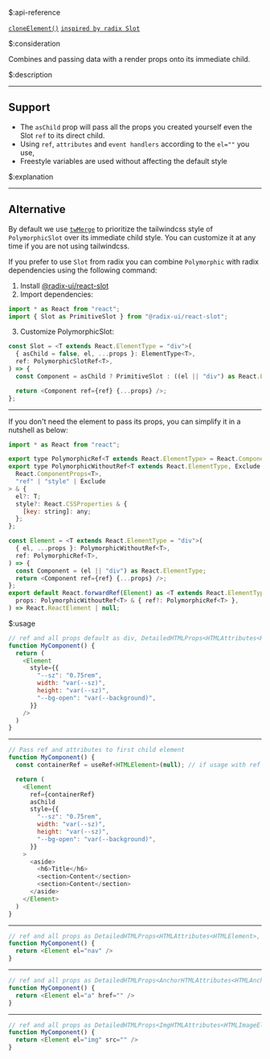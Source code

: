 $:api-reference

[`cloneElement()`](https://react.dev/reference/react/cloneElement)
[`inspired by radix Slot`](https://www.radix-ui.com/primitives/docs/utilities/slot)


$:consideration

Combines and passing data with a render props onto its immediate child.


$:description

___

## Support

- The `asChild` prop will pass all the props you created yourself even the Slot `ref` to its direct child.
- Using `ref`, `attributes` and `event handlers` according to the `el=""` you use,
- Freestyle variables are used without affecting the default style

$:explanation

___

## Alternative

By default we use [`twMerge`](https://www.npmjs.com/package/tailwind-merge) to prioritize the tailwindcss style of `PolymorphicSlot` over its immediate child style. You can customize it at any time if you are not using tailwindcss.

If you prefer to use `Slot` from radix you can combine `Polymorphic` with radix dependencies using the following command:

1. Install [@radix-ui/react-slot](https://www.radix-ui.com/primitives/docs/utilities/slot#installation)
2. Import dependencies:

```js
import * as React from "react";
import { Slot as PrimitiveSlot } from "@radix-ui/react-slot";
```

3. Customize PolymorphicSlot:

```js
const Slot = <T extends React.ElementType = "div">(
  { asChild = false, el, ...props }: ElementType<T>,
  ref: PolymorphicSlotRef<T>,
) => {
  const Component = asChild ? PrimitiveSlot : ((el || "div") as React.ElementType);

  return <Component ref={ref} {...props} />;
};
```

___



If you don't need the element to pass its props, you can simplify it in a nutshell as below:

```js
import * as React from "react";

export type PolymorphicRef<T extends React.ElementType> = React.ComponentPropsWithRef<T>["ref"];
export type PolymorphicWithoutRef<T extends React.ElementType, Exclude extends string = never> = Omit<
  React.ComponentProps<T>,
  "ref" | "style" | Exclude
> & {
  el?: T;
  style?: React.CSSProperties & {
    [key: string]: any;
  };
};

const Element = <T extends React.ElementType = "div">(
  { el, ...props }: PolymorphicWithoutRef<T>,
  ref: PolymorphicRef<T>,
) => {
  const Component = (el || "div") as React.ElementType;
  return <Component ref={ref} {...props} />;
};
export default React.forwardRef(Element) as <T extends React.ElementType = "div">(
  props: PolymorphicWithoutRef<T> & { ref?: PolymorphicRef<T> },
) => React.ReactElement | null;
```


$:usage

```js showLineNumbers
// ref and all props default as div, DetailedHTMLProps<HTMLAttributes<HTMLDivElement>, HTMLDivElement>
function MyComponent() {
  return (
    <Element
      style={{
        "--sz": "0.75rem",
        width: "var(--sz)",
        height: "var(--sz)",
        "--bg-open": "var(--background)",
      }}
    />
  )
}
```
___

```js showLineNumbers
// Pass ref and attributes to first child element
function MyComponent() {
  const containerRef = useRef<HTMLElement>(null); // if usage with ref

  return (
    <Element
      ref={containerRef}
      asChild
      style={{
        "--sz": "0.75rem",
        width: "var(--sz)",
        height: "var(--sz)",
        "--bg-open": "var(--background)",
      }}
    >
      <aside>
        <h6>Title</h6>
        <section>Content</section>
        <section>Content</section>
      </aside>
    </Element>
  )
}
```
___

```js showLineNumbers
// ref and all props as DetailedHTMLProps<HTMLAttributes<HTMLElement>, HTMLElement>
function MyComponent() {
  return <Element el="nav" />
}
```
___

```js showLineNumbers
// ref and all props as DetailedHTMLProps<AnchorHTMLAttributes<HTMLAnchorElement>, HTMLAnchorElement>
function MyComponent() {
  return <Element el="a" href="" />
}
```
___

```js showLineNumbers
// ref and all props as DetailedHTMLProps<ImgHTMLAttributes<HTMLImageElement>, HTMLImageElement>
function MyComponent() {
  return <Element el="img" src="" />
}
```